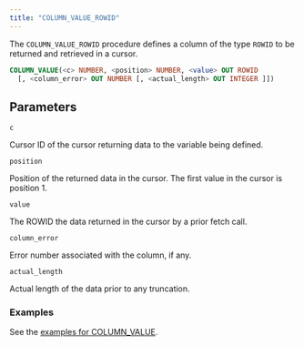 ```yaml
---
title: "COLUMN_VALUE_ROWID"
---
```


The `COLUMN_VALUE_ROWID` procedure defines a column of the type `ROWID` to be returned and retrieved in a cursor. 

```sql
COLUMN_VALUE(<c> NUMBER, <position> NUMBER, <value> OUT ROWID
  [, <column_error> OUT NUMBER [, <actual_length> OUT INTEGER ]])
```

## Parameters

`c`

 Cursor ID of the cursor returning data to the variable being defined.

`position`

 Position of the returned data in the cursor. The first value in the cursor is position 1.

`value`

 The ROWID the data returned in the cursor by a prior fetch call.

`column_error`

 Error number associated with the column, if any.

`actual_length`

 Actual length of the data prior to any truncation.


### Examples

See the [examples for COLUMN_VALUE](05_column_value#examples). 
